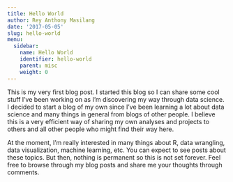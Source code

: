 ```yaml
---
title: Hello World
author: Rey Anthony Masilang
date: '2017-05-05'
slug: hello-world
menu:
  sidebar:
    name: Hello World
    identifier: hello-world
    parent: misc
    weight: 0
---
```



This is my very first blog post. I started this blog so I can share some cool stuff I've been working on as I'm discovering my way through data science. I decided to start a blog of my own since I've been learning a lot about data science and many things in general from blogs of other people. I believe this is a very efficient way of sharing my own analyses and projects to others and all other people who might find their way here.  

At the moment, I'm really interested in many things about R, data wrangling, data visualization, machine learning, etc. You can expect to see posts about these topics. But then, nothing is permanent so this is not set forever. Feel free to browse through my blog posts and share me your thoughts through comments.  

